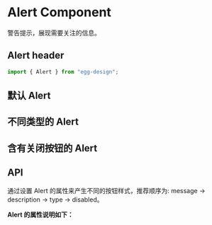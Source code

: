 
<Meta title="组件总览/Alert 提示框" component={Alert} />

# Alert Component

警告提示，展现需要关注的信息。

## Alert header

```js
import { Alert } from "egg-design";
```

## 默认 Alert

<Canvas>
  <Story name="Alert">
    <Alert />
    <Alert title="title" />
  </Story>
</Canvas>

## 不同类型的 Alert

<Canvas>
  <Story name="不同类型的 Alert">
    <Alert title="Success" description="message and description description" />
    <Alert
      title="Default"
      description="message and description description"
      type="default"
    />
    <Alert
      title="Warning"
      description="message and description description"
      type="warning"
    />
    <Alert
      title="Error"
      description="message and description description"
      type="danger"
    />
  </Story>
</Canvas>

## 含有关闭按钮的 Alert

<Canvas>
  <Story name="含有关闭按钮的 Alert">
    <Alert
      title="click show"
      description="click show description"
      closable
      onClose={action("onClose")}
    />
  </Story>
</Canvas>

## API

通过设置 Alert 的属性来产生不同的按钮样式，推荐顺序为: message -> description -> type -> disabled。

**Alert 的属性说明如下：**

<ArgsTable of={Alert} />
